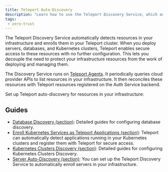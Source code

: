 ```yaml
---
title: Teleport Auto-Discovery
description: "Learn how to use the Teleport Discovery Service, which automatically enrolls resources by query APIs"
tags:
 - zero-trust
---
```


The Teleport Discovery Service automatically detects resources in your
infrastructure and enrolls them in your Teleport cluster. When you deploy
servers, databases, and Kubernetes clusters, Teleport enables secure access to
these resources with no further configuration. This lets you decouple the need
to protect your infrastructure resources from the work of deploying and managing
them.

The Discovery Service runs on [Teleport Agents](../agents/agents.mdx). It
periodically queries cloud provider APIs to list resources in your
infrastructure. It then reconciles these resources with Teleport resources
registered on the Auth Service backend.

Set up Teleport auto-discovery for resources in your infrastructure:

## Guides

- [Database Discovery (section)](./databases/): Detailed guides for configuring database discovery.
- [Enroll Kubernetes Services as Teleport Applications (section)](./kubernetes-applications/): Teleport can automatically detect applications running in your Kubernetes clusters and register them with Teleport for secure access.
- [Kubernetes Clusters Discovery (section)](./kubernetes/): Detailed guides for configuring Kubernetes Clusters Discovery.
- [Server Auto-Discovery (section)](./servers/): You can set up the Teleport Discovery Service to automatically enroll servers in your infrastructure.
